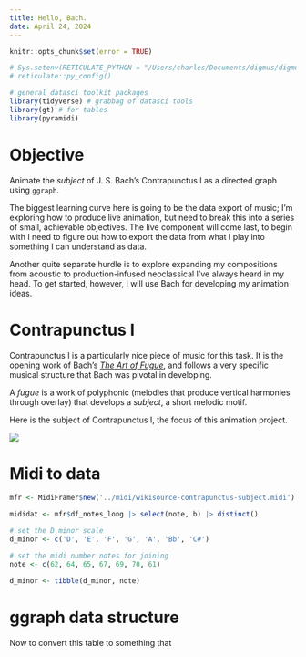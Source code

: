 ```yaml
---
title: Hello, Bach.
date: April 24, 2024
---
```


```r
knitr::opts_chunk$set(error = TRUE)
```

```r

# Sys.setenv(RETICULATE_PYTHON = "/Users/charles/Documents/digmus/digmusenv/bin/python")
# reticulate::py_config()

```

```r
# general datasci toolkit packages
library(tidyverse) # grabbag of datasci tools
library(gt) # for tables
library(pyramidi)

```

# Objective

Animate the *subject* of J. S. Bach's Contrapunctus I as a directed graph using `ggraph`.

The biggest learning curve here is going to be the data export of music; I'm exploring how to produce live animation, but need to break this into a series of small, achievable objectives. The live component will come last, to begin with I need to figure out how to export the data from what I play into something I can understand as data. 

Another quite separate hurdle is to explore expanding my compositions from acoustic to production-infused neoclassical I've always heard in my head. To get started, however, I will use Bach for developing my animation ideas.

# Contrapunctus I

Contrapunctus I is a particularly nice piece of music for this task. It is the opening work of Bach's [*The Art of Fugue*](https://en.wikipedia.org/wiki/The_Art_of_Fugue), and follows a very specific musical structure that Bach was pivotal in developing. 

A *fugue* is a work of polyphonic (melodies that produce vertical harmonies through overlay) that develops a *subject*, a short melodic motif. 

Here is the subject of Contrapunctus I, the focus of this animation project.

![](https://upload.wikimedia.org/score/k/u/kuqreev9vn17n29y7rcsbjjw752x7we/kuqreev9.png)


# Midi to data

```r
mfr <- MidiFramer$new('../midi/wikisource-contrapunctus-subject.midi')

```

```r
mididat <- mfr$df_notes_long |> select(note, b) |> distinct()

# set the D minor scale 
d_minor <- c('D', 'E', 'F', 'G', 'A', 'Bb', 'C#')

# set the midi number notes for joining 
note <- c(62, 64, 65, 67, 69, 70, 61)

d_minor <- tibble(d_minor, note)

```

# ggraph data structure

Now to convert this table to something that 

 
```r



```